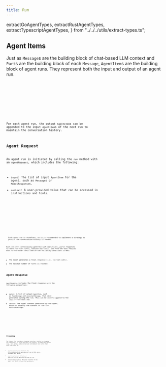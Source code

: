 ```yaml
---
title: Run
---
```


  extractGoAgentTypes,
  extractRustAgentTypes,
  extractTypescriptAgentTypes,
} from "../../../utils/extract-types.ts";

## Agent Items

Just as `Message`s are the building block of chat-based LLM context and `Part`s are the building block of each `Message`, `AgentItem`s are the building block of agent runs. They represent both the input and output of an agent run.

<Tabs>
  <TabItem label="TypeScript">
    <Code
      code={extractTypescriptAgentTypes([
        "AgentItem",
        "AgentItemMessage",
        "AgentItemModelResponse",
        "AgentItemTool",
      ])}
      lang="typescript"
      title="types.ts"
    />
  </TabItem>
  <TabItem label="Rust">
    <Code
      code={extractRustAgentTypes([
        "AgentItem",
        "AgentItemModelResponse",
        "AgentItemTool",
      ])}
      lang="rust"
      title="types.rs"
    />
  </TabItem>
  <TabItem label="Go">
    <Code
      code={extractGoAgentTypes([
        "AgentItem",
        "AgentItemTool",
        "AgentItemModelResponse",
      ])}
      lang="go"
      title="types.go"
    />
  </TabItem>
</Tabs>

For each agent run, the output `AgentItem`s can be appended to the input `AgentItem`s of the next run to maintain the conversation history.

## Agent Request

An agent run is initiated by calling the `run` method with an `AgentRequest`, which includes the following:

- `input`: The list of input `AgentItem` for the agent, such as `Message`s or `ModelResponse`s.
- `context`: A user-provided value that can be accessed in instructions and tools.

<Tabs>
  <TabItem label="TypeScript">
    <Code
      code={extractTypescriptAgentTypes([
        "AgentRequest",
      ])}
      lang="typescript"
      title="types.ts"
    />
  </TabItem>
  <TabItem label="Rust">
    <Code
      code={extractRustAgentTypes([
        "AgentRequest",
      ])}
      lang="rust"
      title="types.rs"
    />
  </TabItem>
  <TabItem label="Go">
    <Code
      code={extractGoAgentTypes([
        "AgentRequest",
      ])}
      lang="go"
      title="types.go"
    />
  </TabItem>
</Tabs>

<Aside>
  Each agent run is stateless, so it is recommended to implement a strategy to
  persist the conversation history if needed.
</Aside>

Each run will continuously generate LLM completions, parse responses to check for tool calls, execute any tools, and feed the tool results back to the model until one of the following conditions is met:

- The model generates a final response (i.e., no tool call).
- The maximum number of turns is reached.

## Agent Response

`AgentResponse` includes the final response with the following properties:

- `output`: A list of output `AgentItem`, such as `ToolMessage` and `AssistantMessage`, that were generated during the run. This can be used to append to the `input` of the next run.
- `content`: The final content generated by the agent, which is usually the content of the last `AssistantMessage`.

<Tabs>
  <TabItem label="TypeScript">
    <Code
      code={extractTypescriptAgentTypes(["AgentResponse"])}
      lang="typescript"
      title="types.ts"
    />
  </TabItem>
  <TabItem label="Rust">
    <Code
      code={extractRustAgentTypes(["AgentResponse"])}
      lang="rust"
      title="types.rs"
    />
  </TabItem>
  <TabItem label="Go">
    <Code
      code={extractGoAgentTypes(["AgentResponse"])}
      lang="go"
      title="types.go"
    />
  </TabItem>
</Tabs>

## Streaming

The library also provides a streaming interface, similar to streaming LLM completions, to stream the agent run progress, including part deltas (e.g., text deltas, audio deltas) and intermediate tool calls. Each event can either be:

- `AgentStreamEventPartial`: Contains the `PartialModelResponse` as generated by the LLM SDK, which includes part deltas.
- `AgentStreamItemEvent`: Contains an `AgentItem` that was generated during the run.
- `AgentStreamResponseEvent`: The final response of the agent run, which includes the `AgentResponse`.

<Tabs>
  <TabItem label="TypeScript">
    <Code
      code={extractTypescriptAgentTypes([
        "AgentStreamEvent",
        "AgentStreamEventPartial",
        "AgentStreamItemEvent",
        "AgentStreamResponseEvent",
      ])}
      lang="typescript"
      title="types.ts"
    />
  </TabItem>
  <TabItem label="Rust">
    <Code
      code={extractRustAgentTypes([
        "AgentStreamEvent",
        "AgentStreamItemEvent",
      ])}
      lang="rust"
      title="types.rs"
    />
  </TabItem>
  <TabItem label="Go">
    <Code
      code={extractGoAgentTypes([
        "AgentStreamEvent",
        "AgentStreamItemEvent",
      ])}
      lang="go"
      title="types.go"
    />
  </TabItem>
</Tabs>

